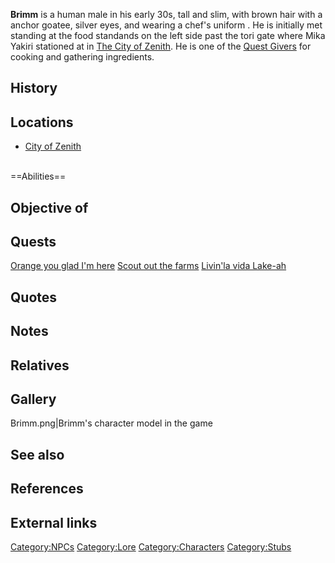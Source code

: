 {{Npcbox
|doc=
| name = Brimm
| image = Brimm.png
| titles =N/A
| race = Human
| affiliation = N/A
| gender = Male
| occupation = Chef<br />Quest Giver
| location = [[City of Zenith]]
| status = Alive
}}

'''Brimm''' is a human male in his early 30s, tall and slim, with brown hair with a anchor goatee, silver eyes, and wearing a chef's uniform . He is initially met standing at the food standands on the left side past the tori gate where Mika Yakiri stationed at in [[The City of Zenith]]. He is one of the [[Quest Giver|Quest Givers]] for cooking and gathering ingredients.

==History==

==Locations==
*[[City of Zenith]]

<br />
==Abilities==

==Objective of==

==Quests==
[[Orange you glad I'm here]]
[[Scout out the farms]]
[[Livin'la vida Lake-ah]]
==Quotes==

==Notes==

==Relatives==

==Gallery==
<gallery>
Brimm.png|Brimm's character model in the game
</gallery>

==See also==

==References==
{{Reflist}}

==External links==

[[Category:NPCs]]
[[Category:Lore]]
[[Category:Characters]]
[[Category:Stubs]] 